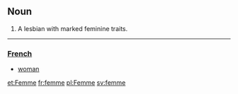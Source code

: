 ==Noun==
# A lesbian with marked feminine traits.


----

===[[French]]===
*[[woman]]

[[et:Femme]]
[[fr:femme]]
[[pl:Femme]]
[[sv:femme]]